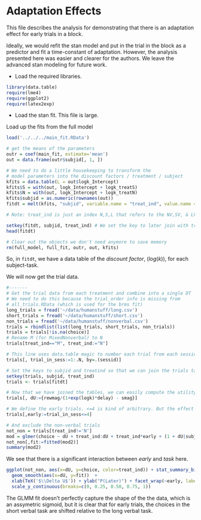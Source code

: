 # Adaptation Effects

This file describes the analysis for demonstrating that there is an adaptation 
effect for early trials in a block.

Ideally, we would refit the stan model and put in the trial in the block as a predictor and fit a time-constant of adaptation. However, the analysis presented here was easier and clearer for the authors. We leave the advanced stan modeling for future work.

+ Load the required libraries.

```r
library(data.table)
require(lme4)
require(ggplot2)
require(latex2exp)
```
+ Load the stan fit. This file is large.

Load up the fits from the full model
```r
load('../../../main_fit.RData')
```

```r
# get the means of the parameters
outr = coef(main_fit, estimate='mean')
out = data.frame(outr$subjid[, 1, ])

# We need to do a little housekeeping to transform the
# model parameters into the discount factors / treatment / subject
kfits = data.table(L = out$logk_Intercept)
kfits$S = with(out, logk_Intercept + logk_treatS)
kfits$N = with(out, logk_Intercept + logk_treatN)
kfits$subjid = as.numeric(rownames(out))
fitdt = melt(kfits, "subjid", variable.name = "treat_ind", value.name = "logk")

# Note: treat_ind is just an index N,S,L that refers to the NV,SV, & LV tasks. 

setkey(fitdt, subjid, treat_ind) # We set the key to later join with trials
head(fitdt)

# Clear out the objects we don't need anymore to save memory
rm(full_model, full_fit, outr, out, kfits)
```

So, in `fitdt`, we have a data table of the  _discount factor_, ($log(k)$), for each subject-task.

We will now get the trial data.

```r
#-------
# Get the trial data from each treatment and combine into a single DT
# We need to do this because the trial_order info is missing from 
# all_trials.RData (which is used for the brms fit)
long_trials = fread('~/data/humanstuff/long.csv')
short_trials = fread('~/data/humanstuff/short.csv')
non_trials = fread('~/data/humanstuff/nonverbal.csv')
trials = rbindlist(list(long_trials, short_trials, non_trials))
trials = trials[!is.na(choice)]
# Rename M (for MixedNonverbal) to N
trials[treat_ind=="M", treat_ind:="N"]

# This line uses data.table magic to number each trial from each session from 1:N
trials[, trial_in_sess:=1:.N, by=.(sessid)] 

# Set the keys to subjid and treatind so that we can join the trials table to the fitdt table
setkey(trials, subjid, treat_ind)
trials <- trials[fitdt]

# Now that we have joined the tables, we can easily compute the utility of the delayed offer for each subject-task. 
trials[, dU:={rewmag/(1+exp(logk)*delay) - smag}]

# We define the early trials. <=4 is kind of arbitrary. But the effect goes away after trial #5.
trials[,early:=trial_in_sess<=4]

# And exclude the non-verbal trials
not_non = trials[treat_ind!='N']
mod = glmer(choice ~ dU + treat_ind:dU + treat_ind*early + (1 + dU|subjid),data = not_non, family=binomial)
not_non[,fit:=fitted(mod2)]
summary(mod2)
```

We see that there is a significant interaction between _early_ and _task_ here.

```r

ggplot(not_non, aes(x=dU, y=choice, color=treat_ind)) + stat_summary_bin(bins=10) + 
  geom_smooth(aes(x=dU, y=fit))  +
  xlab(TeX('$\\Delta U$')) + ylab("P(Later)") + facet_wrap(~early, labeller = labeller( early = c('FALSE' = 'All other trials', 'TRUE' = '1st 4 Trials'))) +
  scale_y_continuous(breaks=c(0, 0.25, 0.50, 0.75, 1)) 
```
The GLMM fit doesn't perfectly capture the shape of the the data, which is an assymetric sigmoid, but it is clear that for early trials, the choices in the short verbal task are shifted relative to the long verbal task.